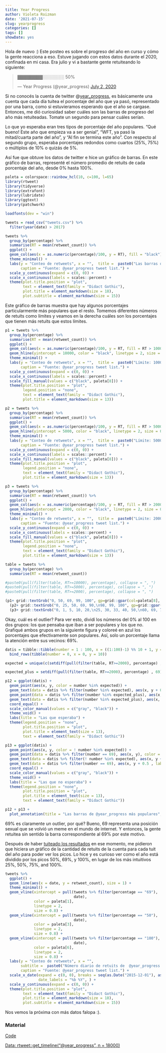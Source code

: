 ```yaml
---
title: Year Progress
author: Violeta Roizman
date: '2021-07-15'
slug: yearprogress
categories: []
tags: []
showDate: yes
---
```


Hola de nuevo :) Este posteo es sobre el progreso del año en curso y cómo la gente reacciona a eso. Estuve jugando con estos datos durante el 2020, confinada en mi casa. Era julio y vi a bastante gente retuiteando lo siguiente:

<blockquote class="twitter-tweet"><p lang="und" dir="ltr">▓▓▓▓▓▓▓▓░░░░░░░ 50%</p>&mdash; Year Progress (@year_progress) <a href="https://twitter.com/year_progress/status/1278478498533904384?ref_src=twsrc%5Etfw">July 2, 2020</a></blockquote> <script async src="https://platform.twitter.com/widgets.js" charset="utf-8"></script>

Si no conocés la cuenta de twitter @[year_progress](https://twitter.com/year_progress), es básicamente una cuenta que cada día tuitea el porcentaje del año que ya pasó, representado por una barra, como si estuvieramos esperando que el año se cargase. Entonces, me dió curiosidad saber cuáles son las barras de progreso del año más retuiteadas. Tomate un segundo para pensar cuáles serían.

Lo que yo esperaba eran tres tipos de porcentaje del año populares. "Qué bueno! Este año que empieza va a ser genial",  "WFT, ya pasó la mitad/cuarta parte del año", y "Al fin se termina este año". Con respecto al segundo grupo, esperaba porcentajes redondos como cuartos (25%, 75%) o múltiplos de 10% o quizás de 5%.

Así fue que obtuve los datos de twitter e hice un gráfico de barras. En este gráfico de barras, representé el número promedio de retuits de cada porcentaje del año, desde 0% hasta 100%.

```r
paleta = colorspace::rainbow_hcl(10, c=100, l=65)
library(rtweet)
library(tidyverse)
library(extrafont)
library(lubridate)
library(ggtext)
library(patchwork)

loadfonts(dev = "win")

tweets = read_csv("tweets.csv") %>%
  filter(year(date) > 2017)
```


```r
tweets %>%
  group_by(percentage) %>%
  summarise(RT = mean(retweet_count)) %>%
  ggplot() +
  geom_col(aes(x = as.numeric(percentage)/100, y = RT), fill = "black") +
  theme_minimal() +
  labs(y = "Conteo de retweets", x = "",  title =  paste0("Las barras de @year_progress más populares"),
       caption = "Fuente: @year_progress tweet list.") +
  scale_y_continuous(expand = c(0, 0)) +
  scale_x_continuous(labels = scales::percent) +
  theme(plot.title.position = "plot", 
        text = element_text(family = "Didact Gothic"),
        plot.title = element_markdown(size = 18),
        plot.subtitle = element_markdown(size = 15))
```

Este gráfico de barras muestra que hay algunos porcentajes particularmente más populares que el resto. Tomemos diferentes números de retuits como límites y veamos en la derecha cuáles son los porcentajes que tienen más retuits que estos límites. 

```r
p1 = tweets %>%
  group_by(percentage) %>%
  summarise(RT = mean(retweet_count)) %>%
  ggplot() +
  geom_col(aes(x = as.numeric(percentage)/100, y = RT, fill = RT > 10000)) +
  geom_hline(yintercept = 10000, color = "black", linetype = 2, size = 0.8) +
  theme_minimal() +
  labs(y = "Conteo de retweets", x = "",  title =  paste0("Límite: 10000 RT"),
       caption = "Fuente: @year_progress tweet list.") +
  scale_y_continuous(expand = c(0, 0)) +
  scale_x_continuous(labels = scales::percent) +
  scale_fill_manual(values = c("black", paleta[8])) +
  theme(plot.title.position = "plot", 
        legend.position = "none",
        text = element_text(family = "Didact Gothic"),
        plot.title = element_markdown(size = 13))

p2 = tweets %>%
  group_by(percentage) %>%
  summarise(RT = mean(retweet_count)) %>%
  ggplot() +
  geom_col(aes(x = as.numeric(percentage)/100, y = RT, fill = RT > 5000)) +
  geom_hline(yintercept = 5000, color = "black", linetype = 2, size = 0.8) +
  theme_minimal() +
  labs(y = "Conteo de retweets", x = "",  title =  paste0("Límite: 5000 RT"),
       caption = "Fuente: @year_progress tweet list.") +
  scale_y_continuous(expand = c(0, 0)) +
  scale_x_continuous(labels = scales::percent) +
  scale_fill_manual(values = c("black", paleta[8])) +
  theme(plot.title.position = "plot", 
        legend.position = "none",
        text = element_text(family = "Didact Gothic"),
        plot.title = element_markdown(size = 13))

p3 = tweets %>%
  group_by(percentage) %>%
  summarise(RT = mean(retweet_count)) %>%
  ggplot() +
  geom_col(aes(x = as.numeric(percentage)/100, y = RT, fill = RT > 2000)) +
  geom_hline(yintercept = 2000, color = "black", linetype = 2, size = 0.8) +
  theme_minimal() +
  labs(y = "Conteo de retweets", x = "",  title =  paste0("Límite: 2000 RT"),
       caption = "Fuente: @year_progress tweet list.") +
  scale_y_continuous(expand = c(0, 0)) +
  scale_x_continuous(labels = scales::percent) +
  scale_fill_manual(values = c("black", paleta[8])) +
  theme(plot.title.position = "plot", 
        legend.position = "none",
        text = element_text(family = "Didact Gothic"),
        plot.title = element_markdown(size = 13))

table = tweets %>%
  group_by(percentage) %>%
  summarise(RT = mean(retweet_count)) 

#paste0(pull(filter(table, RT>=10000), percentage), collapse = ", ")
#paste0(pull(filter(table, RT>=5000), percentage), collapse = ", ")
#paste0(pull(filter(table, RT>=2000), percentage), collapse = ", ")

(p1+ grid::textGrob("0, 50, 69, 99, 100", gp=grid::gpar(col=paleta[8], fontfamily  = "Didact Gothic", fontface = "bold")))/
  (p2+ grid::textGrob("0, 25, 50, 69, 90,\n98, 99, 100", gp=grid::gpar(col=paleta[8], fontfamily  = "Didact Gothic", fontface = "bold")))/
  (p3+ grid::textGrob("0, 1, 5, 10, 20,\n25, 30, 33, 40, 50,\n60, 69, 70, 75, 80,\n85, 90, 91, 92, 93,\n94, 95, 96, 97, 98,\n99, 100", gp=grid::gpar(col=paleta[8], fontfamily  = "Didact Gothic", fontface = "bold")))
```

Okay, cuál es el outlier? Para ver esto, dividí los números del 0% al 100 en dos grupos: los que pensaba que iban a ser populares y los que no. Grafiqué ambos grupos en la siguiente figura y coloreé en azul los porcentajes que efectivamente son populares. Así, solo un porcentaje llama la atención entre sus vecinos: 69%. 

```r
datis = tibble::tibble(number = 1 : 100, x = ((1:100)-1) %% 10 + 1, y = 10 - ((1:100)-1) %/%10) %>%
  bind_rows(tibble(number = 0, x = 0, y = 10))

expected = unique(c(setdiff(pull(filter(table, RT>=2000), percentage) , 69), seq(5, 95, by = 5), 66))

expected_plus = setdiff(pull(filter(table, RT>=2000), percentage) , 69)

p12 = ggplot(datis) +
  geom_point(aes(x, y, color = number %in% expected)) +
  geom_text(data = datis %>% filter(number %in% expected), aes(x, y + 0.5 , label = number), color = "black") +
  geom_point(data = datis %>% filter(number %in% expected_plus), aes(x, y) , color = paleta[8]) +
  geom_text(data = datis %>% filter(number %in% expected_plus), aes(x, y + 0.5 , label = number), color = paleta[8]) +
  coord_equal() +
  scale_color_manual(values = c("gray", "black")) +
  theme_void() +
  labs(title = "Las que esperaba") +
  theme(legend.position = "none",
        plot.title.position = "plot",
        plot.title = element_text(size = 13),
        text = element_text(family = "Didact Gothic"))

p13 = ggplot(datis) +
  geom_point(aes(x, y, color = ! number %in% expected)) +
  geom_point(data = datis %>% filter(number == 69), aes(x, y), color = paleta[8]) +
  geom_text(data = datis %>% filter(! number %in% expected), aes(x, y + 0.5 , label = number), color = "black") +
  geom_text(data = datis %>% filter(number == 69), aes(x, y + 0.5 , label = number), color = paleta[8]) +
  coord_equal() +
  scale_color_manual(values = c("gray", "black")) +
  theme_void() +
  labs(title = "Las que no esperaba") +
  theme(legend.position = "none",
        plot.title.position = "plot",
        plot.title = element_text(size = 13),
        text = element_text(family = "Didact Gothic"))

p12 + p13 +
  plot_annotation(title = "Las barras de @year_progress más populares", theme = theme(plot.title = element_text(size = 18, family = "Didact Gothic", color = paleta[8])))
```

69% es claramente un outlier, por qué? Bueno, 69 representa una posición sexual que se volvió un meme en el mundo de internet. Y entonces, la gente retuitea sin sentido la barra correspondiente al 69% por este motivo. 

Después de haber [tuiteado los resultados](https://twitter.com/violetrzn/status/1279407334813577217?s=20) en ese momento, me pidieron que hiciera un gráfico de la cantidad de retuits de la cuenta para cada tuit del año para poder ver los picos. Lo hice y es curioso ver como el año está dividido por los picos 50%, 69%, y 100%, en lugar de los más intuitivos 25%, 50%, 75%, and 100%.

```r
tweets %>%
  ggplot() +
  geom_line(aes(x = date, y = retweet_count), size = 1) +
  theme_minimal() +
  geom_vline(xintercept = pull(tweets %>% filter(percentage == "69"), 
                               date),
             color = paleta[1], 
             linetype = 2,
             size = 0.8) +
  geom_vline(xintercept = pull(tweets %>% filter(percentage == "50"), 
                               date),
             color = paleta[3], 
             linetype = 2,
             size = 0.8) +
  geom_vline(xintercept = pull(tweets %>% filter(percentage == "100"), 
                               date),
             color = paleta[6], 
             linetype = 2,
             size = 0.8) +
  labs(y = "Conteo de retweets", x = "", 
       subtitle =  paste0("Número diario de retuits de  @year_progress.") , title =  paste0("<span style='color: ", paleta[3], ";'>50% </span>, <span style='color: ", paleta[1], ";'>69%</span>, y <span style='color: ", paleta[6], ";'>100%</span>"),
       caption = "Fuente: @year_progress tweet list.") +
  scale_x_date(expand = c(0, 0), breaks = seq(as.Date("2015-12-01"), as.Date("2021-06-01"), by="6 months"),
               date_labels = "%b %Y", ) +
  scale_y_continuous(expand = c(0, 0)) +
  theme(plot.title.position = "plot", 
        text = element_text(family = "Didact Gothic"),
        plot.title = element_markdown(size = 18),
        plot.subtitle = element_markdown(size = 15))
```

Nos vemos la próxima con más datos falopa :).

### Material

[Code](https://github.com/outlier-redemption/data-analysis/blob/main/04-yearprogress.R)

[Data: rtweet::get_timeline("@year_progress", n = 18000)](https://twitter.com/year_progress)

